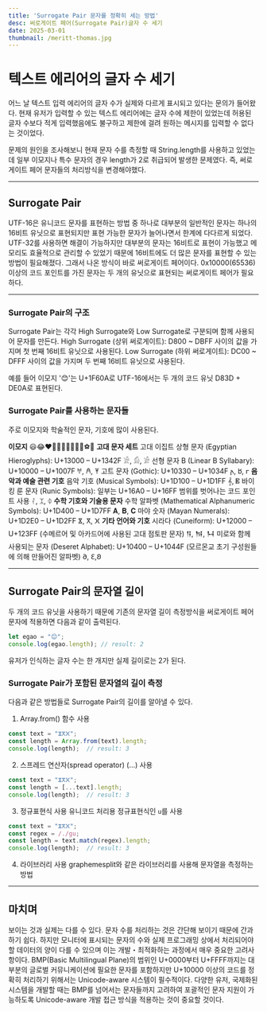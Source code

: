 ```yaml
---
title: 'Surrogate Pair 문자를 정확히 세는 방법'
desc: 써로게이트 페어(Surrogate Pair)글자 수 세기
date: 2025-03-01
thumbnail: /meritt-thomas.jpg
---
```


<h1>텍스트 에리어의 글자 수 세기</h1>

어느 날 텍스트 입력 에리어의 글자 수가 실제와 다르게 표시되고 있다는 문의가 들어왔다.
현재 유저가 입력할 수 있는 텍스트 에리어에는 글자 수에 제한이 있었는데 허용된 글자 수보다 적게 입력했음에도 불구하고 제한에 걸려 원하는 메시지를 입력할 수 없다는 것이었다.

문제의 원인을 조사해보니 현재 문자 수를 측정할 때 String.length를 사용하고 있었는데 일부 이모지나 특수 문자의 경우 length가 2로 취급되어 발생한 문제였다.
즉, 써로게이트 페어 문자들의 처리방식을 변경해야했다.

---
## Surrogate Pair
UTF-16은 유니코드 문자를 표현하는 방법 중 하나로 대부분의 일반적인 문자는 하나의 16비트 유닛으로 표현되지만 표현 가능한 문자가 늘어나면서 한계에 다다르게 되었다.
UTF-32를 사용하면 해결이 가능하지만 대부분의 문자는 16비트로 표현이 가능했고 메모리도 효율적으로 관리할 수 있었기 때문에 16비트에도 더 많은 문자를 표현할 수 있는 방법이 필요해졌다.
그래서 나온 방식이 바로 써로게이트 페어이다.
0x10000(65536)이상의 코드 포인트를 가진 문자는 두 개의 유닛으로 표현되는 써로게이트 페어가 필요하다.

---
### Surrogate Pair의 구조
Surrogate Pair는 각각 High Surrogate와 Low Surrogate로 구분되며 함께 사용되어 문자를 만든다.
High Surrogate (상위 써로게이트): D800 ~ DBFF 사이의 값을 가지며 첫 번째 16비트 유닛으로 사용된다.
Low Surrogate (하위 써로게이트): DC00 ~ DFFF 사이의 값을 가지며 두 번째 16비트 유닛으로 사용된다.

예를 들어 이모지 '😊'는 U+1F60A로 UTF-16에서는 두 개의 코드 유닛 D83D + DE0A로 표현된다.

### Surrogate Pair를 사용하는 문자들
주로 이모지와 학술적인 문자, 기호에 많이 사용된다.

**이모지**
😃😂❤️🐶🐱🐻🌹🌻🍏🍔⚽🏈
**고대 문자 세트**
고대 이집트 상형 문자 (Egyptian Hieroglyphs): U+13000 – U+1342F 𓀀, 𓀁, 𓀂
선형 문자 B (Linear B Syllabary): U+10000 – U+1007F 𐀀, 𐀁, 𐀂
고트 문자 (Gothic): U+10330 – U+1034F 𐌰, 𐌱, 𐌲
**음악과 예술 관련 기호**
음악 기호 (Musical Symbols): U+1D100 – U+1D1FF 𝄞, 𝄡
바이킹 룬 문자 (Runic Symbols): 일부는 U+16A0 – U+16FF 범위를 벗어나는 코드 포인트 사용 ᛮ, ᛯ, ᛰ
**수학 기호와 기술용 문자**
수학 알파벳 (Mathematical Alphanumeric Symbols): U+1D400 – U+1D7FF 𝐀, 𝐁, 𝐂
마야 숫자 (Mayan Numerals): U+1D2E0 – U+1D2FF 𐋀, 𐋁, 𐋂
**기타 언어와 기호**
시라다 (Cuneiform): U+12000 – U+123FF (수메르어 및 아카드어에 사용된 고대 점토판 문자) 𒀀, 𒀁, 𒀂
미로와 함께 사용되는 문자 (Deseret Alphabet): U+10400 – U+1044F (모르몬교 초기 구성원들에 의해 만들어진 알파벳) 𐐀, 𐐁,𐐂

---

## Surrogate Pair의 문자열 길이
두 개의 코드 유닛을 사용하기 때문에 기존의 문자열 길이 측정방식을 써로게이트 페어 문자에 적용하면 다음과 같이 출력된다.
```javascript
let egao = "😊";
console.log(egao.length); // result: 2
```
유저가 인식하는 글자 수는 한 개지만 실제 길이로는 2가 된다.

### Surrogate Pair가 포함된 문자열의 길이 측정
다음과 같은 방법들로 Surrogate Pair의 길이를 알아낼 수 있다.
1. Array.from() 함수 사용
```javascript
const text = "𐋀𐋁𐋂";
const length = Array.from(text).length;
console.log(length);  // result: 3
```

2. 스프레드 연산자(spread operator) (...) 사용
```javascript
const text = "𐋀𐋁𐋂";
const length = [...text].length;
console.log(length);  // result: 3
```

3. 정규표현식 사용
유니코드 처리용 정규표현식인 `u`를 사용
```javascript
const text = "𐋀𐋁𐋂";
const regex = /./gu;
const length = text.match(regex).length;
console.log(length);  // result: 3
```

4. 라이브러리 사용
graphemesplit와 같은 라이브러리를 사용해 문자열을 측정하는 방법

---

## 마치며
보이는 것과 실제는 다를 수 있다.
문자 수를 처리하는 것은 간단해 보이기 때문에 간과하기 쉽다.
하지만 모니터에 표시되는 문자의 수와 실제 프로그래밍 상에서 처리되어야 할 데이터의 양이 다를 수 있으며 이는 개발・최적화하는 과정에서 매우 중요한 고려사항이다.
BMP(Basic Multilingual Plane)의 범위인 U+0000부터 U+FFFF까지는 대부분의 글로벌 커뮤니케이션에 필요한 문자를 포함하지만 U+10000 이상의 코드를 정확히 처리하기 위해서는 Unicode-aware 시스템이 필수적이다.
다양한 유저, 국제화된 시스템을 개발할 때는 BMP를 넘어서는 문자들까지 고려하여 포괄적인 문자 지원이 가능하도록 Unicode-aware 개발 접근 방식을 적용하는 것이 중요할 것이다.
